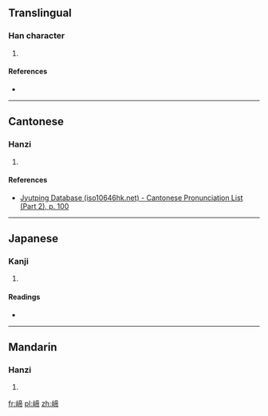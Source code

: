 ==Translingual==

===Han character===
{{Han char|rn=46|rad=山|as=09|sn=12|four=2072<sub>7</sub>|canj=山卜月月 (UYBB)|ids=⿰[[山]][[帝]]}}

# {{defn|Han|sort=山09}}

====References====
* {{Han ref|kx=0315.290|dkj=08253|dj=0616.200|hdz=10788.150|uh=5D39|ud=23865|bh=D8EA|bd=55530}}

----

==Cantonese==

===Hanzi===
{{yue-hanzi|jyut=[[tai4]]|y=tai4}}

# {{defn|lang=yue|sort=山09}}

====References====
* [http://www.iso10646hk.net/jp/document/download.jsp Jyutping Database (iso10646hk.net) - Cantonese Pronunciation List (Part 2), p. 100]

----

==Japanese==

===Kanji===
{{ja-kanji|grade=|rs=山09}}

# {{defn|lang=ja|sort=山09}}

====Readings====
* {{ja-readings|on=[[てい]] (tei), [[だい]] (dai)|kun=}}

----

==Mandarin==

===Hanzi===
{{cmn-hanzi|pin=[[tí]] ([[ti2]])|wg=t'i<sup>2</sup>}}

# {{defn|lang=cmn|sort=山09}}

[[fr:崹]]
[[pl:崹]]
[[zh:崹]]